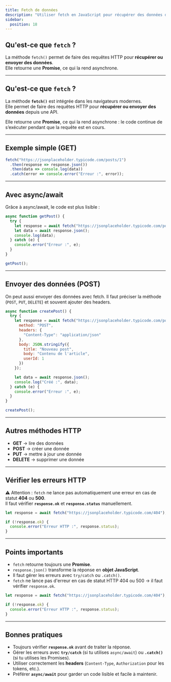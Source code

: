 ```yaml
---
title: Fetch de données
description: "Utiliser fetch en JavaScript pour récupérer des données depuis une API."
sidebar:
  position: 18
---
```


## Qu'est-ce que `fetch` ?

La méthode `fetch()` permet de faire des requêtes HTTP pour **récupérer ou envoyer des données**.  
Elle retourne une **Promise**, ce qui la rend asynchrone.

---


## Qu'est-ce que `fetch` ?

La méthode **`fetch()`** est intégrée dans les navigateurs modernes.  
Elle permet de faire des requêtes HTTP pour **récupérer ou envoyer des données** depuis une API.  

Elle retourne une **Promise**, ce qui la rend asynchrone : le code continue de s’exécuter pendant que la requête est en cours.

---

## Exemple simple (GET)

```js
fetch("https://jsonplaceholder.typicode.com/posts/1")
  .then(response => response.json())
  .then(data => console.log(data))
  .catch(error => console.error("Erreur :", error));
```

---

## Avec async/await

Grâce à async/await, le code est plus lisible :

```js
async function getPost() {
  try {
    let response = await fetch("https://jsonplaceholder.typicode.com/posts/1");
    let data = await response.json();
    console.log(data);
  } catch (e) {
    console.error("Erreur :", e);
  }
}

getPost();
```

---

## Envoyer des données (POST)

On peut aussi envoyer des données avec fetch.
Il faut préciser la méthode (`POST`, `PUT`, `DELETE`) et souvent ajouter des headers.

```js
async function createPost() {
  try {
    let response = await fetch("https://jsonplaceholder.typicode.com/posts", {
      method: "POST",
      headers: {
        "Content-Type": "application/json"
      },
      body: JSON.stringify({
        title: "Nouveau post",
        body: "Contenu de l'article",
        userId: 1
      })
    });

    let data = await response.json();
    console.log("Créé :", data);
  } catch (e) {
    console.error("Erreur :", e);
  }
}

createPost();
```
---

## Autres méthodes HTTP

- **GET** → lire des données  
- **POST** → créer une donnée  
- **PUT** → mettre à jour une donnée  
- **DELETE** → supprimer une donnée  

---

## Vérifier les erreurs HTTP

⚠️ Attention : `fetch` ne lance pas automatiquement une erreur en cas de statut **404** ou **500**.  
Il faut vérifier **`response.ok`** et **`response.status`** manuellement.  

```js
let response = await fetch("https://jsonplaceholder.typicode.com/404");

if (!response.ok) {
  console.error("Erreur HTTP :", response.status);
}
```

---

## Points importants

- `fetch` retourne toujours une **Promise**.  
- `response.json()` transforme la réponse en **objet JavaScript**.  
- Il faut gérer les erreurs avec `try/catch` ou `.catch()`.  
- `fetch` ne lance pas d'erreur en cas de statut HTTP 404 ou 500 → il faut vérifier `response.ok`.  

```js
let response = await fetch("https://jsonplaceholder.typicode.com/404");

if (!response.ok) {
  console.error("Erreur HTTP :", response.status);
}
```

---

## Bonnes pratiques

- Toujours vérifier **`response.ok`** avant de traiter la réponse.  
- Gérer les erreurs avec **`try/catch`** (si tu utilises `async/await`) ou **`.catch()`** (si tu utilises les Promises).  
- Utiliser correctement les **headers** (`Content-Type`, `Authorization` pour les tokens, etc.).  
- Préférer **`async/await`** pour garder un code lisible et facile à maintenir.  
